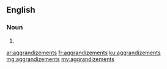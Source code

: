 ==English==

===Noun===
{{head|en}}

# {{plural of|aggrandizement}}

[[ar:aggrandizements]]
[[fr:aggrandizements]]
[[ku:aggrandizements]]
[[mg:aggrandizements]]
[[my:aggrandizements]]